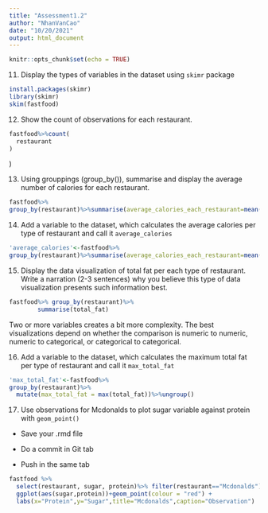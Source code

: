 ---
title: "Assessment1.2"
author: "NhanVanCao"
date: "10/20/2021"
output: html_document
---

```{r setup, include=FALSE}
knitr::opts_chunk$set(echo = TRUE)
```

11. Display the types of variables in the dataset using `skimr` package 
```{r}
install.packages(skimr)
library(skimr)
skim(fastfood)
```
12. Show the count of observations for each restaurant.
```{r}

fastfood%>%count(
  restaurant
)
```

)

13. Using grouppings (group_by()), summarise and display the average number of calories for each restaurant.

```{r}
fastfood%>%
group_by(restaurant)%>%summarise(average_calories_each_restaurant=mean(calories))
```

14. Add a variable to the dataset, which calculates the average calories per type of restaurant and call it `average_calories`

```{r}
'average_calories'<-fastfood%>%
group_by(restaurant)%>%summarise(average_calories_each_restaurant=mean(calories))
```

15. Display the data visualization of total fat per each type of restaurant. Write a narration (2-3 sentences) why you believe this type of data visualization presents such information best. 
```{r}

fastfood%>% group_by(restaurant)%>%
        summarise(total_fat)
```
Two or more variables creates a bit more complexity. The best visualizations depend on whether the comparison is numeric to numeric, numeric to categorical, or categorical to categorical.

16. Add a variable to the dataset, which calculates the maximum total fat per type of restaurant and call it `max_total_fat` 


```{r}

'max_total_fat'<-fastfood%>%
group_by(restaurant)%>%
  mutate(max_total_fat = max(total_fat))%>%ungroup()

```
17. Use observations for Mcdonalds to plot sugar variable against protein with `geom_point()` 

- Save your .rmd file 

- Do a commit in Git tab

- Push in the same tab

```{r}
fastfood %>% 
  select(restaurant, sugar, protein)%>% filter(restaurant=="Mcdonalds")%>% 
  ggplot(aes(sugar,protein))+geom_point(colour = "red") +
  labs(x="Protein",y="Sugar",title="Mcdonalds",caption="Observation")
```

